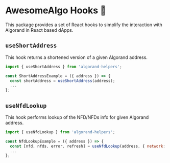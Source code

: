 
<Meta title="Quick Start" />

# AwesomeAlgo Hooks 🎣

This package provides a set of React hooks to simplify the interaction with Algorand in React based dApps.

## `useShortAddress`

This hook returns a shortened version of a given Algorand address.

```jsx
import { useShortAddress } from 'algorand-helpers';

const ShortAddressExample = ({ address }) => {
  const shortAddress = useShortAddress(address);
  ...
};
```

## `useNfdLookup`

This hook performs lookup of the NFD/NFDs info for given Algorand address.

```jsx
import { useNfdLookup } from 'algorand-helpers';

const NfdLookupExample = ({ address }) => {
  const [nfd, nfds, error, refresh] = useNfdLookup(address, { network: 'mainnet' });
  ...
};
```
